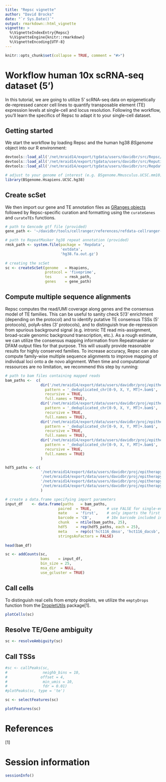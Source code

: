 ```yaml
---
title: "Repsc vignette"
author: "David Brocks"
date: "`r Sys.Date()`"
output: rmarkdown::html_vignette
vignette: >
  %\VignetteIndexEntry{Repsc}
  %\VignetteEngine{knitr::rmarkdown}
  %\VignetteEncoding{UTF-8}
---
```


```r
knitr::opts_chunk$set(collapse = TRUE, comment = "#>")
```

# Workflow human 10x scRNA-seq dataset (5')
In this tutorial, we are going to utilize 5' scRNA-seq data on epigenetically de-repressed cancer cell lines to quantify transposable element (TE) expression levels at single-cell and locus resolution. Following the workflow, you'll learn the specifics of Repsc to adapt it to your single-cell dataset.


## Getting started

We start the workflow by loading Repsc and the human hg38 _BSgenome_ object into our R environment:
```r
devtools::load_all('/net/mraid14/export/tgdata/users/davidbr/src/Repsc/')
devtools::load_all('/net/mraid14/export/tgdata/users/davidbr/src/Reputils/')
devtools::load_all('/net/mraid14/export/tgdata/users/davidbr/src/Repdata/')

# adjust to your genome of interest (e.g. BSgenome.Mmusculus.UCSC.mm10)
library(BSgenome.Hsapiens.UCSC.hg38)
```

## Create scSet

We then import our gene and TE annotation files as [GRanges objects](https://bioconductor.org/packages/release/bioc/vignettes/GenomicRanges/inst/doc/GenomicRangesIntroduction.html) followed by Repsc-specific curation and formatting using the `curateGenes` and `curateTEs` functions.
```r
# path to Gencode gtf file (provided)
gene_path <- '~/davidbr/tools/cellranger/references/refdata-cellranger-GRCh38-1.2.0/genes/genes.gtf'

# path to RepeatMasker hg38 repeat annotation (provided)
rmsk_path <- system.file(package = 'Repdata', 
                         'extdata', 
                         'hg38.fa.out.gz')
                         
# creating the scSet
sc <- createScSet(genome   = Hsapiens,
                  protocol = 'fiveprime',
                  tes      = rmsk_path,
                  genes    = gene_path)
```

## Compute multiple sequence alignments

Repsc computes the read/UMI coverage along genes and the consensus model of TE families. This can be useful to sanity check 5'/3' enrichment (depending on the protocol) and to identify putative TE consensus TSSs (5' protocols), polyA-sites (3' protocols), and to distinguish true de-repression from spurious background signal (e.g. intronic TE read mis-assignment, broad-scale genomic background transcription, etc.). As a rough estimate, we can utilize the consensus mapping information from Repeatmasker or DFAM output files for that purpose. This will usually provide reasonable results for highly conserved families. To increase accuracy, Repsc can also compute family-wise multiple sequence alignments to improve mapping of individual loci onto a de novo alignment. When time and computational ressources are no limitation, we recommend this step by running:

```r
# path to bam files containing mapped reads                         
bam_paths <-  c(
                dir('/net/mraid14/export/data/users/davidbr/proj/epitherapy/data/hct116/10x/dmso/aligned/', 
                  pattern = '_deduplicated_chr[0-9, X, Y, MT]+.bam$', 
                  recursive = TRUE,
                  full.names = TRUE),
                dir('/net/mraid14/export/data/users/davidbr/proj/epitherapy/data/hct116/10x/dacsb/aligned/', 
                  pattern = '_deduplicated_chr[0-9, X, Y, MT]+.bam$', 
                  recursive = TRUE,
                  full.names = TRUE),
                dir('/net/mraid14/export/data/users/davidbr/proj/epitherapy/data/h1299/10x/dmso/aligned/', 
                  pattern = '_deduplicated_chr[0-9, X, Y, MT]+.bam$', 
                  recursive = TRUE,
                  full.names = TRUE),
                dir('/net/mraid14/export/data/users/davidbr/proj/epitherapy/data/h1299/10x/dacsb/aligned/', 
                  pattern = '_deduplicated_chr[0-9, X, Y, MT]+.bam$', 
                  recursive = TRUE,
                  full.names = TRUE)
                )

hdf5_paths <- c(
                '/net/mraid14/export/data/users/davidbr/proj/epitherapy/data/hct116/10x/dmso/hct116_DMSO/outs/filtered_gene_bc_matrices_h5.h5',
                '/net/mraid14/export/data/users/davidbr/proj/epitherapy/data/hct116/10x/dacsb/hct116_DACSB/outs/filtered_gene_bc_matrices_h5.h5',
                '/net/mraid14/export/data/users/davidbr/proj/epitherapy/data/h1299/10x/dmso/h1299_DMSO/outs/filtered_gene_bc_matrices_h5.h5',
                '/net/mraid14/export/data/users/davidbr/proj/epitherapy/data/h1299/10x/dacsb/h1299_DACSB/outs/filtered_gene_bc_matrices_h5.h5'
                )             

# create a data.frame specifying import parameters                 
input_df    <- data.frame(paths   = bam_paths,
                        paired  = TRUE,       # use FALSE for single-end libraries
                        mate    = 'first',    # only imports the first mate of properly aligned read pairs, set to NA when using single-end libraries
                        barcode = 'CB',       # 10x barcode included in BAM flag
                        chunk   = ntile(bam_paths, 25),
                        hdf5    = rep(hdf5_paths, each = 25),
                        meta    = rep(c('hct116_dmso', 'hct116_dacsb', 'h1299_dmso', 'h1299_dacsb'), each = 25),
                        stringsAsFactors = FALSE)
                        
head(bam_df)                      
```

```r
sc <- addCounts(sc,
                bams    = input_df,
                bin_size = 25,
                msa_dir  = NULL,
                use_gcluster = TRUE)
```

## Call cells

To distinguish real cells from empty droplets, we utilize the `emptyDrops` function from the [DropletUtils](https://rdrr.io/github/MarioniLab/DropletUtils/) package[1].

```r
plotCells(sc)
```

## Resolve TE/Gene ambiguity

```r
sc <- resolveAmbiguity(sc)
```

## Call TSSs

```r
#sc <- callPeaks(sc, 
#                neighb_bins = 10,
#               offset = 4,
#                min_umis = 10,
#                fdr = 0.01)
#plotPeaks(sc, type = 'te')                

sc <- selectFeatures(sc)

plotFeatures(sc)   
```                      
# References
[1]   

# Session information
```r
sessionInfo()
```          